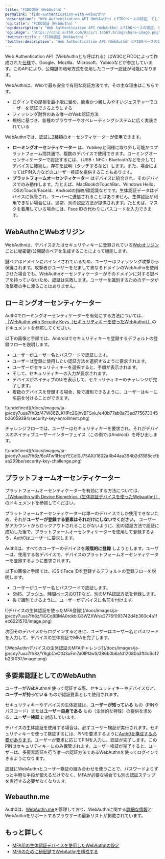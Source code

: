 ```yaml
---
title: "FIDO認証（WebAuthn）"
permalink: "fido-authentication-with-webauthn"
'description': "Web Authentication API（WebAuthn）とFIDOベースの認証、そして、それがAuth0の多要素認証とどのように動作するのかを説明します。"
'og:title': "FIDO認証（WebAuthn）"
'og:description': "Web Authentication API（WebAuthn）とFIDOベースの認証、そして、それがAuth0の多要素認証とどのように動作するのかを説明します。"
'og:image': "https://cdn2.auth0.com/docs/1.14567.0/img/share-image.png"
'twitter:title': "FIDO認証（WebAuthn）"
'twitter:description': "Web Authentication API（WebAuthn）とFIDOベースの認証、そして、それがAuth0の多要素認証とどのように動作するのかを説明します。"
---
```


Web Authentication API（WebAuthnとも呼ばれる）はW3CとFIDOによって作成された[仕様](https://www.w3.org/TR/webauthn/)で、Google、Mozilla、Microsoft、Yubicoなどが参加しています。このAPIにより、公開鍵の暗号方式を使用したユーザー認証が可能になります。

WebAuthnは、Webで最も安全で有用な認証方法です。その主な理由はこちらです。

* ログインでの摩擦を最小限に留め、簡素かつ親しみやすいジェスチャーでユーザーを認証できるようにする
* フィッシング耐性のある唯一のWeb認証方法
* 規格に基づき、各種のブラウザーやオペレーティングシステムに広く実装されている

WebAuthnでは、認証に2種類のオーセンティケーターが使用できます。

* **ローミングオーセンティケーター** は、Yubikeyと同様に取り外し可能かつプラットフォーム間共通で、複数のデバイスで使用できます。ローミングオーセンティケーターで認証するには、（USB・NFC・Bluetoothなどを介して）デバイスに接続し、存在を証明（タッチするなど）します。また、場合によってはPIN入力などのユーザー検証を提供することもあります。
* **プラットフォームオーセンティケーター** はデバイスに統合され、そのデバイスでのみ動作します。たとえば、MacBookのTouchBar、Windows Hello、iOSのTouch/FaceId、Androidの指紋/顔認識などです。生体認証データはデバイスに保管され、サーバーに送信されることはありません。生体認証が利用できない場合には、通常、別の認証方法が提供されます。たとえば、マスクを着用している場合には、Face IDの代わりにパスコードを入力できます。

## WebAuthnとWebオリジン

WebAuthnは、デバイスまたはセキュリティキーに登録されている[Webオリジン](https://en.wikipedia.org/wiki/Same-origin_policy)ごとに秘密鍵/公開鍵のペアを生成することによって機能します。

鍵ペアはドメインにバインドされているため、ユーザーはフィッシング攻撃から保護されます。攻撃者がユーザーをだまして異なるドメインのWebAuthnを使用させた場合でも、WebAuthnオーセンティケーターがそのドメインに対する鍵ペアを持っていないため、認証は失敗します。ユーザーを識別するためのデータが攻撃者の手に渡ることはありません。

## ローミングオーセンティケーター

Auth0でローミングオーセンティケーターを有効にする方法については、[［WebAuthn with Security Keys（セキュリティキーを使ったWebAuthn）］](/docs/ja-jp/secure/multi-factor-authentication/fido-authentication-with-webauthn/configure-webauthn-security-keys-for-mfa)のドキュメントを参照してください。

以下の画像と手順では、Androidでセキュリティキーを登録するデフォルトの登録フローを説明します。

* ユーザーがユーザー名とパスワードで認証します。
* ユーザーは登録に使用したい認証方法を選択するように要求されます。
* ユーザーがセキュリティキーを選択すると、手順が表示されます。
* そして、セキュリティキーの入力が要求されます。
* デバイスがネイティブのUIを表示して、セキュリティキーのチャレンジが完了します。
* 複数のデバイスを登録する場合、後で識別できるように、ユーザーはキーに名前を付けることができます。

<Frame>![undefined](/docs/images/ja-jp/cdy7uua7fh8z/47W86ZLKHPc2GjhvBFSvlu/e40b77ab0a73ed775673345b26059394/security-key-enrollment.png)</Frame>

チャレンジフローでは、ユーザーはセキュリティキーを要求され、それがデバイスのネイティブユーザーインターフェイス（この例ではAndroid）を呼び出します。

<Frame>![undefined](/docs/images/ja-jp/cdy7uua7fh8z/6cATwflHcqYECdI0J75AXi/1802a4b44aa394b2d7885ccfbaa299be/security-key-challenge.png)</Frame>

## プラットフォームオーセンティケーター

プラットフォームオーセンティケーターを有効にする方法については、[［Webauthn with Device Biometrics（生体認証デバイスを使ったWebauthn）］](/docs/ja-jp/secure/multi-factor-authentication/fido-authentication-with-webauthn/configure-webauthn-device-biometrics-for-mfa)のドキュメントを参照してください。

プラットフォームオーセンティケーターは単一のデバイスでしか使用できないため、それが**ユーザーが登録する要素はそれだけにしないでください。** ユーザーがアカウントからロックアウトされることがないように、別の認証方法で認証に成功した後で、プラットフォームオーセンティケーターを使用して登録するよう、Auth0はユーザーに要求します。

Auth0は、すべてのユーザーのデバイスを**段階的に登録** しようとします。ユーザーは、使用する各デバイスで、デバイスのプラットフォームオーセンティケーターを登録するように要求されます。

以下の画像と手順では、iOSでFace IDを登録するデフォルトの登録フローを説明します。

* ユーザーがユーザー名とパスワードで認証します。
* [SMS](/docs/ja-jp/secure/multi-factor-authentication/multi-factor-authentication-factors/configure-sms-voice-notifications-mfa)、[プッシュ](/docs/ja-jp/secure/multi-factor-authentication/multi-factor-authentication-factors/configure-push-notifications-for-mfa)、[時間ベースのOTP](/docs/ja-jp/secure/multi-factor-authentication/multi-factor-authentication-factors/configure-otp-notifications-for-mfa)など、別の<Tooltip data-tooltip-id="react-containers-DefinitionTooltip-0" href="/docs/ja-jp/glossary?term=multifactor-authentication" tip="多要素認証（MFA）: ユーザー名とパスワードに加えて、SMS経由のコードなどの要素を使用するユーザー認証プロセス。" cta="用語集の表示">MFA</Tooltip>認証方法を登録します。
* 後で識別できるように、ユーザーがデバイスに名前を付けます。

<Frame>![デバイスの生体認証を使ったMFA登録](/docs/images/ja-jp/cdy7uua7fh8z/1lGCq8BMA0rdkbiG3WZXWr/e2776f093742d4b360c4a1fec6221570/image.png)</Frame>

次回そのデバイスからログインするときに、ユーザーはユーザー名とパスワードを入力して、デバイスの生体認証でMFAを完了します。

<Frame>![WebAuthnデバイスの生体認証のMFAチャレンジ](/docs/images/ja-jp/cdy7uua7fh8z/Y9gbCvOtQ3uEm7a0lPQwS/386b0b6a1d12080a3ff4d6cf2b23f037/image.png)</Frame>

## 多要素認証としてのWebAuthn

<Callout icon="file-lines" color="#0EA5E9" iconType="regular">

ユーザーがWebAuthnを使って認証する際、セキュリティキーやデバイスなど、**ユーザーが持っている** ものが認証要素として使用されます。

セキュリティキーやデバイスの生体認証は、**ユーザーが知っている** もの（PINやパスコード）または**ユーザー自身である** もの（生体的な特性）の提供を求める、**ユーザー検証** に対応しています。

デバイスの生体認証を使用する場合は、必ずユーザー検証が実行されます。セキュリティキーを使って検証するには、PINを要求するように[Auth0を構成する必要があります](/docs/ja-jp/secure/multi-factor-authentication/fido-authentication-with-webauthn/configure-webauthn-security-keys-for-mfa)。ユーザーが要求に応じてPINを入力し、認証が完了します。このPINはセキュリティキーにのみ保管されます。ユーザー検証が完了すると、ユーザーは、多要素認証を行う唯一の認証方法であるWebAuthnを使ってログインできるようになります。

認証にWebAuthnとユーザー検証の組み合わせを使うことで、パスワードよりずっと手軽な手段が使えるだけでなく、MFAが必要な場合でも別の認証ステップを実行する必要がなくなります。

</Callout>

## Webauthn.me

Auth0は、[WebAuthn.me](https://a0.to/webauthme-auth0-docs)を管理しており、WebAuthnに関する[詳細な情報](https://webauthn.me/introduction)とWebAuthnをサポートするブラウザーの最新リストが掲載されています。

## もっと詳しく

* [MFA用の生体認証デバイスを使用したWebAuthnの設定](/docs/ja-jp/secure/multi-factor-authentication/fido-authentication-with-webauthn/configure-webauthn-device-biometrics-for-mfa)
* [MFAのために秘密鍵でWebAuthnを構成する](/docs/ja-jp/secure/multi-factor-authentication/fido-authentication-with-webauthn/configure-webauthn-security-keys-for-mfa)